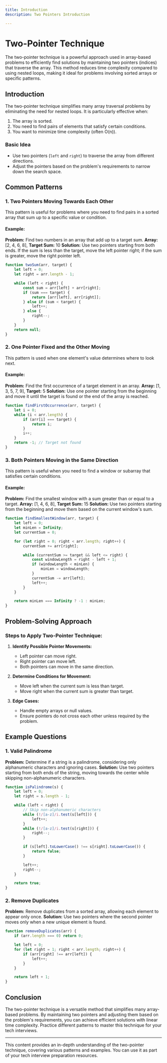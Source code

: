 ```yaml
---
title: Introduction
description: Two Pointers Introduction

---
```


# Two-Pointer Technique

The two-pointer technique is a powerful approach used in array-based problems to efficiently find
solutions by maintaining two pointers (indices) that traverse the array. This method reduces time
complexity compared to using nested loops, making it ideal for problems involving sorted arrays or
specific patterns.

## Introduction

The two-pointer technique simplifies many array traversal problems by eliminating the need for nested
loops. It is particularly effective when:

1. The array is sorted.
2. You need to find pairs of elements that satisfy certain conditions.
3. You want to minimize time complexity (often O(n)).

### Basic Idea

- Use two pointers (`left` and `right`) to traverse the array from different directions.
- Adjust the pointers based on the problem's requirements to narrow down the search space.

## Common Patterns

### 1. Two Pointers Moving Towards Each Other

This pattern is useful for problems where you need to find pairs in a sorted array that sum up to a
specific value or condition.

#### Example:
**Problem:** Find two numbers in an array that add up to a target sum.
**Array:** [2, 4, 6, 8], **Target Sum:** 10
**Solution:** Use two pointers starting from both ends. If the sum is less than the target, move the left
pointer right; if the sum is greater, move the right pointer left.

```javascript
function twoSum(arr, target) {
    let left = 0;
    let right = arr.length - 1;

    while (left < right) {
        const sum = arr[left] + arr[right];
        if (sum === target) {
            return [arr[left], arr[right]];
        } else if (sum < target) {
            left++;
        } else {
            right--;
        }
    }
    return null;
}
```

### 2. One Pointer Fixed and the Other Moving

This pattern is used when one element's value determines where to look next.

#### Example:
**Problem:** Find the first occurrence of a target element in an array.
**Array:** [1, 3, 5, 7, 9], **Target:** 5
**Solution:** Use one pointer starting from the beginning and move it until the target is found or the end
of the array is reached.

```javascript
function findFirstOccurrence(arr, target) {
    let i = 0;
    while (i < arr.length) {
        if (arr[i] === target) {
            return i;
        }
        i++;
    }
    return -1; // Target not found
}
```

### 3. Both Pointers Moving in the Same Direction

This pattern is useful when you need to find a window or subarray that satisfies certain conditions.

#### Example:
**Problem:** Find the smallest window with a sum greater than or equal to a target.
**Array:** [1, 4, 6, 8], **Target Sum:** 15
**Solution:** Use two pointers starting from the beginning and move them based on the current window's
sum.

```javascript
function findSmallestWindow(arr, target) {
    let left = 0;
    let minLen = Infinity;
    let currentSum = 0;

    for (let right = 0; right < arr.length; right++) {
        currentSum += arr[right];

        while (currentSum >= target && left <= right) {
            const windowLength = right - left + 1;
            if (windowLength < minLen) {
                minLen = windowLength;
            }
            currentSum -= arr[left];
            left++;
        }
    }

    return minLen === Infinity ? -1 : minLen;
}
```

## Problem-Solving Approach

### Steps to Apply Two-Pointer Technique:

1. **Identify Possible Pointer Movements:**
   - Left pointer can move right.
   - Right pointer can move left.
   - Both pointers can move in the same direction.

2. **Determine Conditions for Movement:**
   - Move left when the current sum is less than target.
   - Move right when the current sum is greater than target.

3. **Edge Cases:**
   - Handle empty arrays or null values.
   - Ensure pointers do not cross each other unless required by the problem.

## Example Questions

### 1. Valid Palindrome
**Problem:** Determine if a string is a palindrome, considering only alphanumeric characters and ignoring
cases.
**Solution:** Use two pointers starting from both ends of the string, moving towards the center while
skipping non-alphanumeric characters.

```javascript
function isPalindrome(s) {
    let left = 0;
    let right = s.length - 1;

    while (left < right) {
        // Skip non-alphanumeric characters
        while (!/[a-z]/i.test(s[left])) {
            left++;
        }
        while (!/[a-z]/i.test(s[right])) {
            right--;
        }

        if (s[left].toLowerCase() !== s[right].toLowerCase()) {
            return false;
        }

        left++;
        right--;
    }

    return true;
}
```

### 2. Remove Duplicates
**Problem:** Remove duplicates from a sorted array, allowing each element to appear only once.
**Solution:** Use two pointers where the second pointer moves only when a new unique element is found.

```javascript
function removeDuplicates(arr) {
    if (arr.length === 0) return 0;

    let left = 0;
    for (let right = 1; right < arr.length; right++) {
        if (arr[right] !== arr[left]) {
            left++;
        }
    }

    return left + 1;
}
```

## Conclusion

The two-pointer technique is a versatile method that simplifies many array-based problems. By maintaining
two pointers and adjusting them based on the problem's requirements, you can achieve efficient solutions
with linear time complexity. Practice different patterns to master this technique for your tech
interviews.

---

This content provides an in-depth understanding of the two-pointer technique, covering various patterns
and examples. You can use it as part of your tech interview preparation resources.